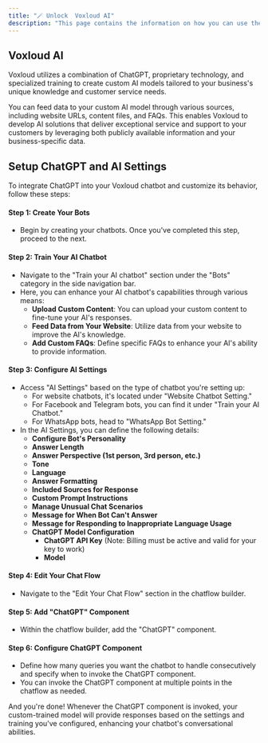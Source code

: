 ```yaml
---
title: "🪄 Unlock  Voxloud AI"
description: "This page contains the information on how you can use the  Voxloud AI to enhance your chatbot capabilities."
---
```


## Voxloud AI

Voxloud utilizes a combination of ChatGPT, proprietary technology, and specialized training to create custom AI models tailored to your business's unique knowledge and customer service needs.

You can feed data to your custom AI model through various sources, including website URLs, content files, and FAQs. This enables  Voxloud to develop AI solutions that deliver exceptional service and support to your customers by leveraging both publicly available information and your business-specific data.

## **Setup ChatGPT and AI Settings**

To integrate ChatGPT into your  Voxloud chatbot and customize its behavior, follow these steps:

#### **Step 1: Create Your Bots**

- Begin by creating your chatbots. Once you've completed this step, proceed to the next.

#### **Step 2: Train Your AI Chatbot**

- Navigate to the "Train your AI chatbot" section under the "Bots" category in the side navigation bar.
- Here, you can enhance your AI chatbot's capabilities through various means:
  - **Upload Custom Content**: You can upload your custom content to fine-tune your AI's responses.
  - **Feed Data from Your Website**: Utilize data from your website to improve the AI's knowledge.
  - **Add Custom FAQs**: Define specific FAQs to enhance your AI's ability to provide information.

#### **Step 3: Configure AI Settings**

- Access "AI Settings" based on the type of chatbot you're setting up:
  - For website chatbots, it's located under "Website Chatbot Setting."
  - For Facebook and Telegram bots, you can find it under "Train your AI Chatbot."
  - For WhatsApp bots, head to "WhatsApp Bot Setting."
- In the AI Settings, you can define the following details:
  - **Configure Bot's Personality**
  - **Answer Length**
  - **Answer Perspective (1st person, 3rd person, etc.)**
  - **Tone**
  - **Language**
  - **Answer Formatting**
  - **Included Sources for Response**
  - **Custom Prompt Instructions**
  - **Manage Unusual Chat Scenarios**
  - **Message for When Bot Can't Answer**
  - **Message for Responding to Inappropriate Language Usage**
  - **ChatGPT Model Configuration**
    - **ChatGPT API Key** (Note: Billing must be active and valid for your key to work)
    - **Model**

#### **Step 4: Edit Your Chat Flow**

- Navigate to the "Edit Your Chat Flow" section in the chatflow builder.

#### **Step 5: Add "ChatGPT" Component**

- Within the chatflow builder, add the "ChatGPT" component.

#### **Step 6: Configure ChatGPT Component**

- Define how many queries you want the chatbot to handle consecutively and specify when to invoke the ChatGPT component.
- You can invoke the ChatGPT component at multiple points in the chatflow as needed.

And you're done\! Whenever the ChatGPT component is invoked, your custom-trained model will provide responses based on the settings and training you've configured, enhancing your chatbot's conversational abilities.